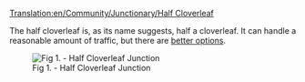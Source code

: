 [[Translation:en/Community/Junctionary/Half Cloverleaf]]
{{en/Community/Junctionary/Navigation}}

The half cloverleaf is, as its name suggests, half a cloverleaf. It can handle a reasonable amount of traffic, but there are [[en/Community/Junctionary/Ultimate 3-way junction|better options]].

[[File:en/Community/Junctionary/3way halfcloverleaf.png|left|frame|Fig 1. - Half Cloverleaf Junction]]
<div style="height: 275px">